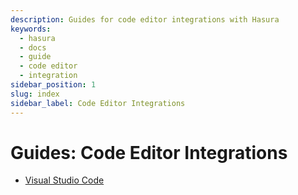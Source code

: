 ```yaml
---
description: Guides for code editor integrations with Hasura
keywords:
  - hasura
  - docs
  - guide
  - code editor
  - integration
sidebar_position: 1
slug: index
sidebar_label: Code Editor Integrations
---
```


# Guides: Code Editor Integrations

-   [Visual Studio Code](/guides/code-editor-integrations/visual-studio-code.mdx)
